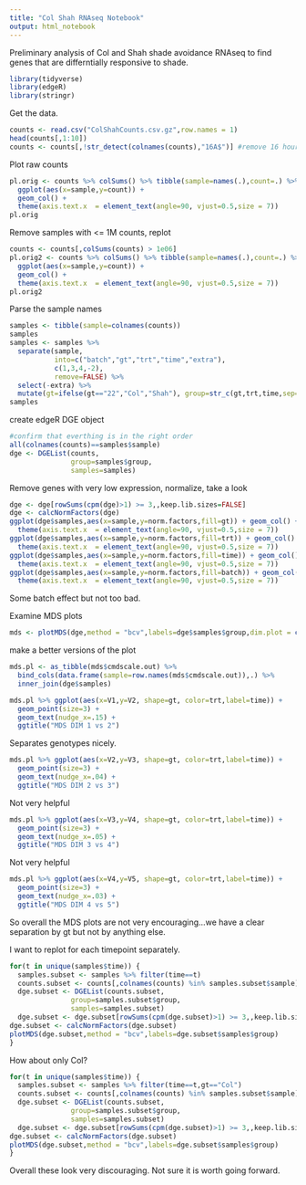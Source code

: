 ```yaml
---
title: "Col Shah RNAseq Notebook"
output: html_notebook
---
```


Preliminary analysis of Col and Shah shade avoidance RNAseq to find genes that are differntially responsive to shade.

```r
library(tidyverse)
library(edgeR)
library(stringr)
```

Get the data.
```r
counts <- read.csv("ColShahCounts.csv.gz",row.names = 1)
head(counts[,1:10])
counts <- counts[,!str_detect(colnames(counts),"16A$")] #remove 16 hour time point...we know it is bad from other analyses
```

Plot raw counts
```r
pl.orig <- counts %>% colSums() %>% tibble(sample=names(.),count=.) %>%
  ggplot(aes(x=sample,y=count)) + 
  geom_col() +
  theme(axis.text.x  = element_text(angle=90, vjust=0.5,size = 7)) 
pl.orig
```

Remove samples with <= 1M counts, replot

```r
counts <- counts[,colSums(counts) > 1e06]
pl.orig2 <- counts %>% colSums() %>% tibble(sample=names(.),count=.) %>%
  ggplot(aes(x=sample,y=count)) + 
  geom_col() +
  theme(axis.text.x  = element_text(angle=90, vjust=0.5,size = 7)) 
pl.orig2
```


Parse the sample names
```r
samples <- tibble(sample=colnames(counts))
samples
samples <- samples %>% 
  separate(sample,
           into=c("batch","gt","trt","time","extra"),
           c(1,3,4,-2),
           remove=FALSE) %>%
  select(-extra) %>%
  mutate(gt=ifelse(gt=="22","Col","Shah"), group=str_c(gt,trt,time,sep="_"))
samples
```

create edgeR DGE object
```r
#confirm that everthing is in the right order
all(colnames(counts)==samples$sample)
dge <- DGEList(counts,
               group=samples$group,
               samples=samples)
```

Remove genes with very low expression, normalize, take a look
```r
dge <- dge[rowSums(cpm(dge)>1) >= 3,,keep.lib.sizes=FALSE]
dge <- calcNormFactors(dge)
ggplot(dge$samples,aes(x=sample,y=norm.factors,fill=gt)) + geom_col() + 
  theme(axis.text.x  = element_text(angle=90, vjust=0.5,size = 7))
ggplot(dge$samples,aes(x=sample,y=norm.factors,fill=trt)) + geom_col() + 
  theme(axis.text.x  = element_text(angle=90, vjust=0.5,size = 7)) 
ggplot(dge$samples,aes(x=sample,y=norm.factors,fill=time)) + geom_col() + 
  theme(axis.text.x  = element_text(angle=90, vjust=0.5,size = 7)) 
ggplot(dge$samples,aes(x=sample,y=norm.factors,fill=batch)) + geom_col() + 
  theme(axis.text.x  = element_text(angle=90, vjust=0.5,size = 7)) 
```

Some batch effect but not too bad.

Examine MDS plots
```r
mds <- plotMDS(dge,method = "bcv",labels=dge$samples$group,dim.plot = c(1,2),ndim=5)
```

make a better versions of the plot
```r
mds.pl <- as_tibble(mds$cmdscale.out) %>% 
  bind_cols(data.frame(sample=row.names(mds$cmdscale.out)),.) %>%
  inner_join(dge$samples)

mds.pl %>% ggplot(aes(x=V1,y=V2, shape=gt, color=trt,label=time)) +
  geom_point(size=3) + 
  geom_text(nudge_x=.15) +
  ggtitle("MDS DIM 1 vs 2")
```

Separates genotypes nicely.

```r
mds.pl %>% ggplot(aes(x=V2,y=V3, shape=gt, color=trt,label=time)) +
  geom_point(size=3) + 
  geom_text(nudge_x=.04) +
  ggtitle("MDS DIM 2 vs 3")
```
Not very helpful

```r
mds.pl %>% ggplot(aes(x=V3,y=V4, shape=gt, color=trt,label=time)) +
  geom_point(size=3) + 
  geom_text(nudge_x=.05) +
  ggtitle("MDS DIM 3 vs 4")
```

Not very helpful

```r
mds.pl %>% ggplot(aes(x=V4,y=V5, shape=gt, color=trt,label=time)) +
  geom_point(size=3) + 
  geom_text(nudge_x=.03) +
  ggtitle("MDS DIM 4 vs 5")
```

So overall the MDS plots are not very encouraging...we have a clear separation by gt but not by anything else.

I want to replot for each timepoint separately.

```r
for(t in unique(samples$time)) {
  samples.subset <- samples %>% filter(time==t)
  counts.subset <- counts[,colnames(counts) %in% samples.subset$sample]
  dge.subset <- DGEList(counts.subset,
               group=samples.subset$group,
               samples=samples.subset)
  dge.subset <- dge.subset[rowSums(cpm(dge.subset)>1) >= 3,,keep.lib.sizes=FALSE]
dge.subset <- calcNormFactors(dge.subset)
plotMDS(dge.subset,method = "bcv",labels=dge.subset$samples$group)
}
```

How about only Col?

```r
for(t in unique(samples$time)) {
  samples.subset <- samples %>% filter(time==t,gt=="Col")
  counts.subset <- counts[,colnames(counts) %in% samples.subset$sample]
  dge.subset <- DGEList(counts.subset,
               group=samples.subset$group,
               samples=samples.subset)
  dge.subset <- dge.subset[rowSums(cpm(dge.subset)>1) >= 3,,keep.lib.sizes=FALSE]
dge.subset <- calcNormFactors(dge.subset)
plotMDS(dge.subset,method = "bcv",labels=dge.subset$samples$group)
}
```

Overall these look very discouraging. Not sure it is worth going forward. 
